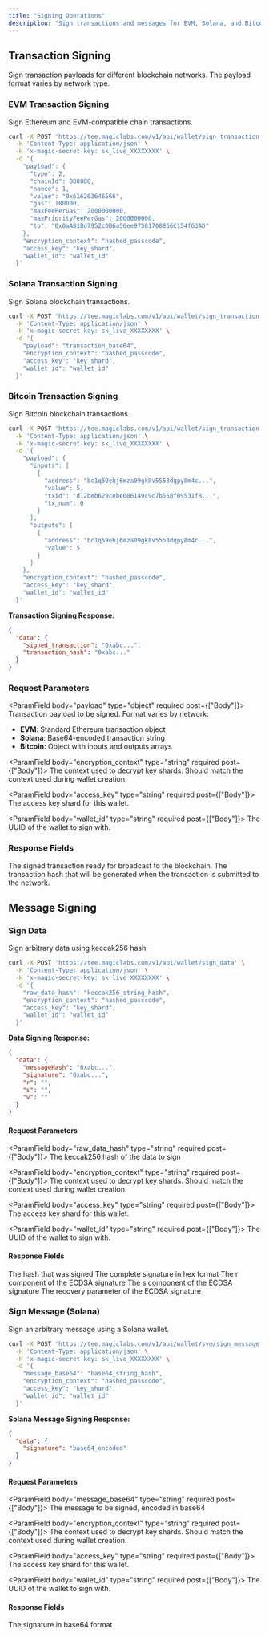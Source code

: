 ```yaml
---
title: "Signing Operations"
description: "Sign transactions and messages for EVM, Solana, and Bitcoin networks using Core API"
---
```


## Transaction Signing

Sign transaction payloads for different blockchain networks. The payload format varies by network type.

### EVM Transaction Signing

Sign Ethereum and EVM-compatible chain transactions.

```bash cURL icon="square-terminal"
curl -X POST 'https://tee.magiclabs.com/v1/api/wallet/sign_transaction' \
  -H 'Content-Type: application/json' \
  -H 'x-magic-secret-key: sk_live_XXXXXXXX' \
  -d '{
    "payload": {
      "type": 2,
      "chainId": 888888,
      "nonce": 1,
      "value": "0x616263646566",
      "gas": 100000,
      "maxFeePerGas": 2000000000,
      "maxPriorityFeePerGas": 2000000000,
      "to": "0x0aA818d7952c0B6a56ee97581708866C154f63AD"
    },
    "encryption_context": "hashed_passcode",
    "access_key": "key_shard",
    "wallet_id": "wallet_id"
  }'
```

### Solana Transaction Signing

Sign Solana blockchain transactions.

```bash cURL icon="square-terminal"
curl -X POST 'https://tee.magiclabs.com/v1/api/wallet/sign_transaction' \
  -H 'Content-Type: application/json' \
  -H 'x-magic-secret-key: sk_live_XXXXXXXX' \
  -d '{
    "payload": "transaction_base64",
    "encryption_context": "hashed_passcode",
    "access_key": "key_shard",
    "wallet_id": "wallet_id"
  }'
```

### Bitcoin Transaction Signing

Sign Bitcoin blockchain transactions.

```bash cURL icon="square-terminal"
curl -X POST 'https://tee.magiclabs.com/v1/api/wallet/sign_transaction' \
  -H 'Content-Type: application/json' \
  -H 'x-magic-secret-key: sk_live_XXXXXXXX' \
  -d '{
    "payload": {
      "inputs": [
        {
          "address": "bc1q59ehj6mza09gk8v5558dqpy8m4c...",
          "value": 5,
          "txid": "d12beb629cebe086149c9c7b558f09531f8...",
          "tx_num": 0
        }
      ],
      "outputs": [
        {
          "address": "bc1q59ehj6mza09gk8v5558dqpy8m4c...",
          "value": 5
        }
      ]
    },
    "encryption_context": "hashed_passcode",
    "access_key": "key_shard",
    "wallet_id": "wallet_id"
  }'
```

**Transaction Signing Response:**

```json
{
  "data": {
    "signed_transaction": "0xabc...",
    "transaction_hash": "0xabc..."
  }
}
```

### Request Parameters

<ParamField body="payload" type="object" required post={["Body"]}>
Transaction payload to be signed. Format varies by network:
- **EVM**: Standard Ethereum transaction object
- **Solana**: Base64-encoded transaction string
- **Bitcoin**: Object with inputs and outputs arrays
</ParamField>

<ParamField body="encryption_context" type="string" required post={["Body"]}>
The context used to decrypt key shards. Should match the context used during wallet creation.
</ParamField>

<ParamField body="access_key" type="string" required post={["Body"]}>
The access key shard for this wallet.
</ParamField>

<ParamField body="wallet_id" type="string" required post={["Body"]}>
The UUID of the wallet to sign with.
</ParamField>

### Response Fields

<ResponseField name="data.signed_transaction" type="string">
The signed transaction ready for broadcast to the blockchain.
</ResponseField>

<ResponseField name="data.transaction_hash" type="string">
The transaction hash that will be generated when the transaction is submitted to the network.
</ResponseField>

## Message Signing

### Sign Data

Sign arbitrary data using keccak256 hash.

```bash cURL icon="square-terminal"
curl -X POST 'https://tee.magiclabs.com/v1/api/wallet/sign_data' \
  -H 'Content-Type: application/json' \
  -H 'x-magic-secret-key: sk_live_XXXXXXXX' \
  -d '{
    "raw_data_hash": "keccak256_string_hash",
    "encryption_context": "hashed_passcode",
    "access_key": "key_shard",
    "wallet_id": "wallet_id"
  }'
```

**Data Signing Response:**

```json
{
  "data": {
    "messageHash": "0xabc...",
    "signature": "0xabc...",
    "r": "",
    "s": "",
    "v": ""
  }
}
```

#### Request Parameters

<ParamField body="raw_data_hash" type="string" required post={["Body"]}>
The keccak256 hash of the data to sign
</ParamField>

<ParamField body="encryption_context" type="string" required post={["Body"]}>
The context used to decrypt key shards. Should match the context used during wallet creation.
</ParamField>

<ParamField body="access_key" type="string" required post={["Body"]}>
The access key shard for this wallet.
</ParamField>

<ParamField body="wallet_id" type="string" required post={["Body"]}>
The UUID of the wallet to sign with.
</ParamField>

#### Response Fields

<ResponseField name="data.messageHash" type="string">
The hash that was signed
</ResponseField>

<ResponseField name="data.signature" type="string">
The complete signature in hex format
</ResponseField>

<ResponseField name="data.r" type="string">
The r component of the ECDSA signature
</ResponseField>

<ResponseField name="data.s" type="string">
The s component of the ECDSA signature
</ResponseField>

<ResponseField name="data.v" type="string">
The recovery parameter of the ECDSA signature
</ResponseField>

### Sign Message (Solana)

Sign an arbitrary message using a Solana wallet.

```bash cURL icon="square-terminal"
curl -X POST 'https://tee.magiclabs.com/v1/api/wallet/svm/sign_message' \
  -H 'Content-Type: application/json' \
  -H 'x-magic-secret-key: sk_live_XXXXXXXX' \
  -d '{
    "message_base64": "base64_string_hash",
    "encryption_context": "hashed_passcode",
    "access_key": "key_shard",
    "wallet_id": "wallet_id"
  }'
```

**Solana Message Signing Response:**

```json
{
  "data": {
    "signature": "base64_encoded"
  }
}
```

#### Request Parameters

<ParamField body="message_base64" type="string" required post={["Body"]}>
The message to be signed, encoded in base64
</ParamField>

<ParamField body="encryption_context" type="string" required post={["Body"]}>
The context used to decrypt key shards. Should match the context used during wallet creation.
</ParamField>

<ParamField body="access_key" type="string" required post={["Body"]}>
The access key shard for this wallet.
</ParamField>

<ParamField body="wallet_id" type="string" required post={["Body"]}>
The UUID of the wallet to sign with.
</ParamField>

#### Response Fields

<ResponseField name="data.signature" type="string">
The signature in base64 format
</ResponseField>

